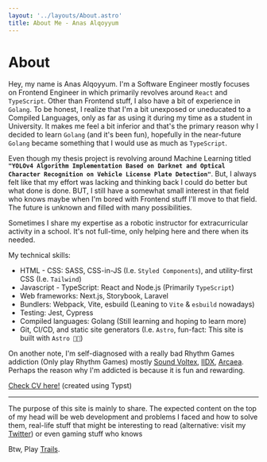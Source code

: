 ```yaml
---
layout: '../layouts/About.astro'
title: About Me - Anas Alqoyyum
---
```


# About

Hey, my name is Anas Alqoyyum. I'm a Software Engineer mostly focuses on Frontend Engineer in which primarily revolves around `React` and `TypeScript`. Other than
Frontend stuff, I also have a bit of experience in `Golang`. To be honest, I realize that I'm a bit unexposed or uneducated to a Compiled Languages, only as far as
using it during my time as a student in University. It makes me feel a bit inferior and that's the primary reason why I decided to learn `Golang`
(and it's been fun), hopefully in the near-future `Golang` became something that I would use as much as `TypeScript`.

Even though my thesis project is revolving around Machine Learning titled **`"YOLOv4 Algorithm Implementation Based on Darknet and Optical Character Recognition on Vehicle License Plate Detection"`**. But, I always felt like that my effort was lacking and thinking back I could do better but what done is done. BUT, I still have a
somewhat small interest in that field who knows maybe when I'm bored with Frontend stuff I'll move to that field. The future is unknown and filled with many possibilities.

Sometimes I share my expertise as a robotic instructor for extracurricular activity in a school. It's not full-time, only helping here and there when its needed.

My technical skills:

- HTML - CSS: SASS, CSS-in-JS (I.e. `Styled Components`), and utility-first CSS (I.e. `Tailwind`)
- Javascript - TypeScript: React and Node.js (Primarily `TypeScript`)
- Web frameworks: Next.js, Storybook, Laravel
- Bundlers: Webpack, Vite, esbuild (Leaning to `Vite` & `esbuild` nowadays)
- Testing: Jest, Cypress
- Compiled languages: Golang (Still learning and hoping to learn more)
- Git, CI/CD, and static site generators (I.e. `Astro`, fun-fact: This site is built with `Astro 🧑‍🚀`)

On another note, I'm self-diagnosed with a really bad Rhythm Games addiction (Only play Rhythm Games) mostly <a href="https://p.eagate.573.jp/game/eacsdvx/vi/index.html">Sound Voltex</a>,
<a href="https://p.eagate.573.jp/game/eac2dx/infinitas/">IIDX</a>, <a href="https://arcaea.lowiro.com/">Arcaea</a>. Perhaps the reason why I'm addicted is because it is fun and rewarding.

<a href="https://anasalqoyyum.github.io/cv-typst/Anas-Alqoyyum-CV.pdf">Check CV here!</a> (created using Typst)

---

The purpose of this site is mainly to share. The expected content on the top of my head will be web development and problems I faced and how to solve them,
real-life stuff that might be interesting to read (alternative: visit my <a href="https://www.twitter.com/sanaalqoyyum/">Twitter</a>) or even gaming stuff who knows

Btw, Play <a href="https://store.steampowered.com/app/1198090/The_Legend_of_Heroes_Trails_of_Cold_Steel_IV/">Trails</a>.
